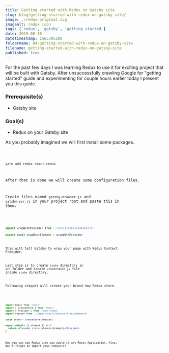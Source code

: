 ```yaml
---
title: Getting started with Redux on Gatsby site
slug: blog/getting-started-with-redux-on-gatsby-site/
image: ./redux-original.svg
imagealt: redux icon
tags: ['redux', 'gatsby', 'getting started']
date: 2019-08-10
datetimestamp: 1565395200
foldername: 04-getting-started-with-redux-on-gatsby-site
filename: getting-started-with-redux-on-gatsby-site
published: true
---
```



For the past few days I was learning Redux to use it for exciting project that will be built with Gatsby. After unsuccessfully crawling Google for "getting started" guide and experimenting for couple hours earlier today I present you this guide.

### Prerequisite(s)

- Gatsby site

### Goal(s)

- Redux on your Gatsby site

As you probably imagined we will first install some packages.

<Code path="Root of your project" lang="Bash" />

```bash
yarn add redux react-redux
```

After that is done we will create some configuration files.

Create files named `gatsby-browser.js` and `gatsby-ssr.js` in your project root and paste this in them.

<Code path="gatsby-browser.js && gatsby-ssr.js" lang="JavaScript" />

```js
import wrapWithProvider from './src/state/createStore'

export const wrapRootElement = wrapWithProvider
```

This will tell Gatsby to wrap your page with Redux Context Provider.

Last step is to create `state` directory in `src` folder and create `createStore.js` file inside `state` directory.

Following snippet will create your brand new Redux store.

<Code path="src/state/createStore.js" lang="JavaScript" />

```jsx
import React from 'react'
import { createStore } from 'redux'
import { Provider } from 'react-redux'
import reducer from './import/your/reducers/from/somewhere'

const store = createStore(reducer)

export default ({ element }) => {
  return <Provider store={store}>{element}</Provider>
}
```

Now you can use Redux like you would in any React Application. Also, don't forget to import your reducers!
